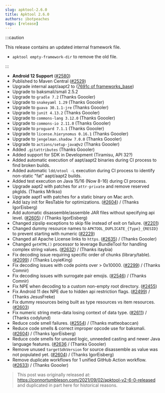 ```yaml
---
slug: apktool-2.6.0
title: Apktool 2.6.0
authors: ibotpeaches
tags: [release]
---
```


:::caution

This release contains an updated internal framework file.

- `apktool empty-framework-dir` to remove the old file.

:::

- **Android 12 Support** ([#2580](https://github.com/iBotPeaches/Apktool/issues/2580))
- Published to Maven Central ([#2529](https://github.com/iBotPeaches/Apktool/issues/2529))
- Upgrade internal aapt/aapt2 to ([7691c of frameworks_base](https://github.com/iBotPeaches/platform_frameworks_base/commit/63f688ebacc6a92ddf298ef6a88edc996017691c))
- Upgrade to baksmali/smali 2.5.2
- Upgrade to `gradle 7.2` (Thanks Goooler)
- Upgrade to `snakeyaml 1.29` (Thanks Goooler)
- Upgrade to `guava 30.1.1-jre` (Thanks Goooler)
- Upgrade to `junit 4.13.2` (Thanks Goooler)
- Upgrade to `commons-lang 3.12.0` (Thanks Goooler)
- Upgrade to `commons-io 2.11.0` (Thanks Goooler)
- Upgrade to `proguard 7.1.1` (Thanks Goooler)
- Upgrade to `license.hierynomus 0.16.1` (Thanks Goooler)
- Upgrade to `jengelman.shadow 7.0.0` (Thanks Goooler)
- Upgrade to `actions/setup-java@v2` (Thanks Goooler)
- Added `.gitattributes` (Thanks Goooler)
- Added support for SDK in Development (Tiramisu, API 32?)
- Added automatic execution of aapt/aapt2 binaries during CI process to find broken builds.
- Added automatic `ldd/otool -L` execution during CI process to identify non-static "fat" aapt/aapt2 builds.
- Added test execution on Java 15/16 (Now 8-16) during CI process.
- Upgrade aapt2 with patches for `attr-private` and remove reserved pkgIds. (Thanks MrIkso)
- Upgrade aapt1 with patches for a static binary on Mac arch.
- Add lazy init for ResTable for optimizations. ([#2604](https://github.com/iBotPeaches/Apktool/pull/2604)) / (Thanks IgorEisberg)
- Add automatic disassemble/assemble JAR files without specifying api level. ([#2605](https://github.com/iBotPeaches/Apktool/pull/2605)) / (Thanks IgorEisberg)
- Changed zipslip exceptions to skip file instead of exit on failure. ([#2201](https://github.com/iBotPeaches/Apktool/issues/2201))
- Changed dummy resource names to `APKTOOL_DUPLICATE_{Type}_{RESID}` to prevent starting with numeric ([#2229](https://github.com/iBotPeaches/Apktool/issues/2229))
- Changed all Apache License links to `https`. ([#2635](https://github.com/iBotPeaches/Apktool/pull/2635)) / (Thanks Goooler)
- Changed `getHTML()` processor to leverage BundleTool for handling complex string values. ([#2632](https://github.com/iBotPeaches/Apktool/issues/2632)) / (Thanks itaybia)
- Fix decoding issue requiring specific order of chunks (library/table). ([#2099](https://github.com/iBotPeaches/Apktool/issues/2099)) / (Thanks LoyieKing)
- Fix decoding issues with code points over > 0x10000. ([#2299](https://github.com/iBotPeaches/Apktool/issues/2299)) / (Thanks Comnir)
- Fix decoding issues with surrogate pair emojis. ([#2546](https://github.com/iBotPeaches/Apktool/issues/2546)) / (Thanks Comnir)
- Fix NPE when decoding to a custom non-empty root directory. ([#2455](https://github.com/iBotPeaches/Apktool/issues/2455))
- Fix Android 11 dex NPE due to hidden api restriction flags. ([#2499](https://github.com/iBotPeaches/Apktool/issues/2499)) / (Thanks JesusFreke)
- Fix dummy resources being built as type resources vs item resources. ([#2603](https://github.com/iBotPeaches/Apktool/issues/2603))
- Fix numeric string meta-data losing context of data type. ([#2611](https://github.com/iBotPeaches/Apktool/issues/2611)) / (Thanks codylund)
- Reduce code smell failures. ([#2554](https://github.com/iBotPeaches/Apktool/pull/2554)) / (Thanks matteobaccan)
- Reduce code smells & correct improper opcode use for baksmali. ([#2604](https://github.com/iBotPeaches/Apktool/pull/2604)) / (Thanks IgorEisberg)
- Reduce code smells for unused logic, unneeded casting and newer Java language features. ([#2636](https://github.com/iBotPeaches/Apktool/pull/2636) / (Thanks Goooler)
- Remove unused `targetSdkVersion` for source disassemble as value was not populated yet. ([#2604](https://github.com/iBotPeaches/Apktool/pull/2604)) / (Thanks IgorEisberg)
- Remove duplicate workflows for 1 unified GitHub Action workflow. ([#2633](https://github.com/iBotPeaches/Apktool/pull/2633)) / (Thanks Goooler)

> This post was originally released at: https://connortumbleson.com/2021/09/02/apktool-v2-6-0-released and duplicated in part here for historical reasons.
